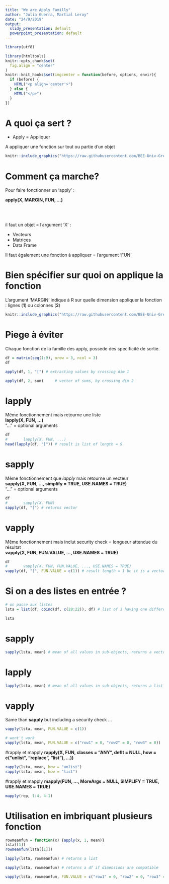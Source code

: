 ```yaml
---
title: "We are Apply Familly"
author: "Julia Guerra, Martial Leroy"
date: "24/9/2019"
output:
  slidy_presentation: default
  powerpoint_presentation: default
---
```


```r
library(utf8)

```
```r
library(htmltools)
knitr::opts_chunk$set(
  fig.align = "center"
)
knitr::knit_hooks$set(imgcenter = function(before, options, envir){
  if (before) {
    HTML("<p align='center'>")
  } else {
    HTML("</p>")
  }
})
```    

# A quoi ça sert ?


* Apply = Appliquer

A appliquer une fonction sur tout ou partie d'un objet

```r
knitr::include_graphics("https://raw.githubusercontent.com/BEE-Univ-Grenoble/CoursR_BEE2019/master/apply_family.PNG")
```


# Comment ça marche?

Pour faire fonctionner un 'apply' :

**apply(X, MARGIN, FUN, ...)**

<br><br>

il faut un objet = l'argument 'X' :

* Vecteurs
* Matrices
* Data Frame


Il faut également une fonction à appliquer = l'argument 'FUN'


# Bien spécifier sur quoi on applique la fonction

L'argument 'MARGIN' indique à R sur quelle dimension appliquer la fonction : lignes (**1**) ou colonnes (**2**)



```r

knitr::include_graphics("https://raw.githubusercontent.com/BEE-Univ-Grenoble/CoursR_BEE2019/master/content_content_apply_1.png")

```






# Piege à éviter

Chaque fonction de la famille des apply, possede des specificité de sortie.

```r
df = matrix(seq(1:9), nrow = 3, ncol = 3)
df
```



```r
apply(df, 1, "[") # extracting values by crossing dim 1

```


```r
apply(df, 2, sum)     # vector of sums, by crossing dim 2

```
# lapply
Même fonctionnement mais retourne une liste  
**lapply(X, FUN, ...)**  
"..." = optional arguments 
```r
df
#       lapply(X, FUN, ...)
head(lapply(df, "[")) # result is list of length = 9

```

# sapply
Même fonctionnement que *lapply* mais retourne un vecteur  
**sapply(X, FUN, ..., simplify = TRUE, USE.NAMES = TRUE)**  
"..." = optional arguments 
```r
df
#       sapply(X, FUN)
sapply(df, "[") # returns vector

```
# vapply
Même fonctionnement mais inclut security check = longueur attendue du résultat  
**vapply(X, FUN, FUN.VALUE, ..., USE.NAMES = TRUE)**  

```r
df
#       vapply(X, FUN, FUN.VALUE, ..., USE.NAMES = TRUE)
vapply(df, "[", FUN.VALUE = c(1)) # result length = 1 bc it is a vector

```

# Si on a des listes en entrée ?
```r
# on passe aux listes
lsta = list(df, cbind(df, c(20:22)), df) # list of 3 having one different-lenghted df

lsta


```
# sapply

```r
sapply(lsta, mean) # mean of all values in sub-objects, returns a vector


```

# lapply

```r

lapply(lsta, mean) # mean of all values in sub-objects, returns a list
```

# vapply 
Same than **sapply** but including a security check ... 
```r
vapply(lsta, mean, FUN.VALUE = c(1))

```

```r
# wont't work 
vapply(lsta, mean, FUN.VALUE = c("row1" = 0, "row2" = 0, "row3" = 0)) 

```
#rapply et mapply 
**rapply(X, FUN, classes = "ANY", deflt = NULL, how = c("unlist", "replace", "list"), ...))**

```r
rapply(lsta, mean, how = "unlist")
rapply(lsta, mean, how = "list")
```

#rapply et mapply 
**mapply(FUN, ..., MoreArgs = NULL, SIMPLIFY = TRUE, USE.NAMES = TRUE)**
```r
mapply(rep, 1:4, 4:1)
```



# Utilisation en imbriquant plusieurs fonction
```r
rowmeanfun = function(x) {apply(x, 1, mean)}
lsta[[1]]
rowmeanfun(lsta[[1]])

```


```r

lapply(lsta, rowmeanfun) # returns a list

```

```r

sapply(lsta, rowmeanfun) # returns a df if dimensions are compatible

```

```r

vapply(lsta, rowmeanfun, FUN.VALUE = c("row1" = 0, "row2" = 0, "row3" = 0)) # security check

```

